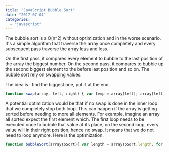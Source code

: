 ```yaml
---
title: "JavaScript Bubble Sort"
date: "2017-07-04"
categories: 
  - "javascript"
---
```


The bubble sort is a O(n^2) without optimization and in the worse scenario. It's a simple algorithm that traverse the array once completely and every subsequent pass traverse the array less and less.

On the first pass, it compares every element to bubble to the last position of the array the biggest number. On the second pass, it compares to bubble up the second biggest element to the before last position and so on. The bubble sort rely on swapping values.

The idea is : find the biggest one, put it at the end.

```javascript
function swap(array, left, right) { var temp = array[left]; array[left] = array[right]; array[right] = temp; } function bubbleSort(arrayToSort){ var length = arrayToSort.length; for (var i = 0; i < length-1; i++){ for (var j = 0; j < length-i-1; j++){ if (arrayToSort[j] > arrayToSort[j+1]){ swap(arrayToSort, j, j+1); } } } } 
``` 


A potential optimization would be that if no swap is done in the inner loop that we completely stop both loop. This can happen if the array is getting sorted before needing to more all elements. For example, imagine an array all sorted expect the first element which. The first loop needs to be executed once to bubble that value at its place, on the second loop, every value will in their right position, hence no swap. It means that we do not need to loop anymore. Here is the optimization.

```javascript
function bubbleSort(arrayToSort){ var length = arrayToSort.length; for (var i = 0; i < length-1; i++){ var swapped = false; for (var j = 0; j < length-i-1; j++){ if (arrayToSort[j] > arrayToSort[j+1]){ swap(arrayToSort, j, j+1); swapped = true; } } if(swapped === false){ i = length; } } } 
``` 

